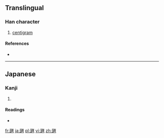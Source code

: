 ==Translingual==

===Han character===
{{Han char|rn=98|rad=瓦|as=09|sn=14|four=|canj=一弓一田土 (MNMWG)}}

# [[centigram]]

====References====
* {{Han ref|kx=0750.231|dkj=21561|dj=1159.010|hdz=21428.011|uh=7505|ud=29957}}

----

==Japanese==

===Kanji===
{{ja-kanji|grade=|rs=瓦09}}

# {{defn|Japanese|sort=瓦09}}

====Readings====
* {{ja-readings|on=|kun=[[せんちぐらむ]] (senchiguramu)|nanori=}}

[[fr:甅]]
[[ja:甅]]
[[pl:甅]]
[[vi:甅]]
[[zh:甅]]
